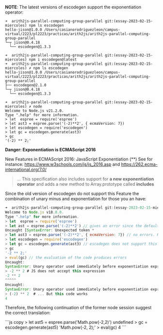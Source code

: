 

**NOTE**: The latest versions of escodegen support the exponentiation operator:
```
➜  arith2js-parallel-computing-group-parallel git:(essay-2023-02-15-miercoles) npm ls escodegen
hello-jison@1.0.0 /Users/casianorodriguezleon/campus-virtual/2223/pl2223/practicas/arith2js/arith2js-parallel-computing-group-parallel
└─┬ jison@0.4.18
  └── escodegen@1.3.3
```

```
➜  arith2js-parallel-computing-group-parallel git:(essay-2023-02-15-miercoles) npm i escodegen@latest
➜  arith2js-parallel-computing-group-parallel git:(essay-2023-02-15-miercoles) ✗ npm ls escodegen      
hello-jison@1.0.0 /Users/casianorodriguezleon/campus-virtual/2223/pl2223/practicas/arith2js/arith2js-parallel-computing-group-parallel
├── escodegen@2.1.0
└─┬ jison@0.4.18
  └── escodegen@1.3.3

➜  arith2js-parallel-computing-group-parallel git:(essay-2023-02-15-miercoles) ✗ node
Welcome to Node.js v21.2.0.
Type ".help" for more information.
> let  espree = require('espree')
> let ast3 = espree.parse('(-2)**2', { ecmaVersion: 7})
> let escodegen = require('escodegen')
> let gc = escodegen.generate(ast3) 
> gc
'(-2) ** 2;'
```
 
<Callout type="error" emoji="⚠️"> 

**Danger: Exponentiation is ECMAScript 2016**

New Features in ECMAScript 2016:  JavaScript Exponentiation (**)
See for instance: https://www.w3schools.com/js/js_2016.asp and https://262.ecma-international.org/7.0/

> ...   This specification also includes support for **a new exponentiation operator** and adds a new method to Array.prototype called **includes**

Since the old version of escodegen do not support this Feature the combination of unary minus and exponentiation for those you an have:

```js
➜  arith2js-parallel-computing-group-parallel git:(essay-2023-02-15-miercoles) ✗ node
Welcome to Node.js v18.8.0.
Type ".help" for more information.
> let  espree = require('espree')
> let ast = espree.parse('(-2)**2') // gives an error since the default compiler is ecma 5
Uncaught [SyntaxError: Unexpected token *
> let ast3 = espree.parse('(-2)**2', { ecmaVersion: 7}) // no errors. Right AST
> let escodegen = require('escodegen')
> let gc = escodegen.generate(ast3) // escodegen does not support this feature. The code generated is wrong
> gc
'-2 ** 2;'
> eval(gc) // the evaluation of the code produces errors
Uncaught:
SyntaxError: Unary operator used immediately before exponentiation expression. Parenthesis must be used to disambiguate operator precedence
> -2 ** 2 # JS does not accept this expression
-2 ** 2
^^^^^
Uncaught:
SyntaxError: Unary operator used immediately before exponentiation expression. Parenthesis must be used to disambiguate operator precedence
> (-2) ** 2  # ... But this code works 
4
```
</Callout>


Therefore, the following  continuation of the former node session suggest the correct translation:

<Callout>
```js copy
> let ast5 = espree.parse('Math.pow(-2,2)')
undefined
> gc = escodegen.generate(ast5)
'Math.pow(-2, 2);'
> eval(gc)
4
``` 
</Callout>